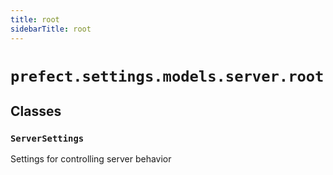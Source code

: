 ```yaml
---
title: root
sidebarTitle: root
---
```


# `prefect.settings.models.server.root`

## Classes

### `ServerSettings` <sup><a href="https://github.com/prefecthq/prefect/blob/main/src/prefect/settings/models/server/root.py#L26" target="_blank"><Icon icon="github" style="width: 14px; height: 14px;" /></a></sup>


Settings for controlling server behavior

